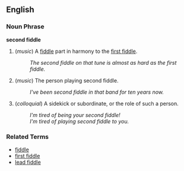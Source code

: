 ==English==

===Noun Phrase===
'''second fiddle'''

# (''music'') A [[fiddle]] part in harmony to the [[first fiddle]].
#: ''The second fiddle on that tune is almost as hard as the first fiddle.''
# (''music'') The person playing second fiddle.
#: ''I've been second fiddle in that band for ten years now.''
# (''colloquial'') A sidekick or subordinate, or the role of such a person.
#: ''I'm tired of being your second fiddle!''
#: ''I'm tired of playing second fiddle to you.''

===Related Terms===
*[[fiddle]]
*[[first fiddle]]
*[[lead fiddle]]